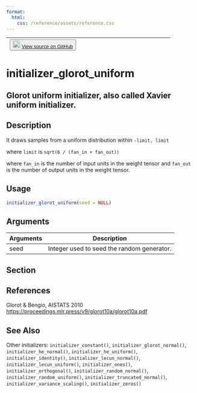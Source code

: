 ```yaml
---
format:
  html:
    css: /reference/assets/reference.css
---
```


| <button class="button"> ![](/reference/assets/GitHub-Mark-32px.png){width="20"} [View source on GitHub](https://github.com/rstudio/keras//blob/main/R/initializers.R#L236) </button> |
|:------------------------------:|:--------------------------------------:|

# initializer_glorot_uniform

## Glorot uniform initializer, also called Xavier uniform initializer.

## Description

It draws samples from a uniform distribution within `-limit, limit`

where `limit` is `sqrt(6 / (fan_in + fan_out))`

where `fan_in` is the number of input units in the weight tensor and `fan_out` is the number of output units in the weight tensor. 


## Usage
```r
initializer_glorot_uniform(seed = NULL) 
```

## Arguments
|Arguments|Description|
|---|---|
| seed | Integer used to seed the random generator. |


## Section

## References

Glorot & Bengio, AISTATS 2010 [https://proceedings.mlr.press/v9/glorot10a/glorot10a.pdf](https://proceedings.mlr.press/v9/glorot10a/glorot10a.pdf)




## See Also
Other initializers:  `initializer_constant()`, `initializer_glorot_normal()`, `initializer_he_normal()`, `initializer_he_uniform()`, `initializer_identity()`, `initializer_lecun_normal()`, `initializer_lecun_uniform()`, `initializer_ones()`, `initializer_orthogonal()`, `initializer_random_normal()`, `initializer_random_uniform()`, `initializer_truncated_normal()`, `initializer_variance_scaling()`, `initializer_zeros()`

